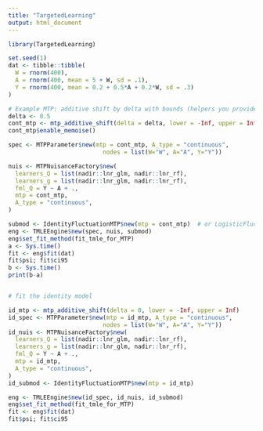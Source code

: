 ```yaml
---
title: "TargetedLearning"
output: html_document
---
```


```r
library(TargetedLearning)

set.seed(1)
dat <- tibble::tibble(
  W = rnorm(400),
  A = rnorm(400, mean = 5 + W, sd = .1),
  Y = rnorm(400, mean = 0.2 + 0.5*A + 0.2*W, sd = .3)
)

# Example MTP: additive shift by delta with bounds (helpers you provided)
delta <- 0.5
cont_mtp <- mtp_additive_shift(delta = delta, lower = -Inf, upper = Inf)
cont_mtp$enable_memoise()

spec <- MTPParameter$new(mtp = cont_mtp, A_type = "continuous",
                           nodes = list(W="W", A="A", Y="Y"))

nuis <- MTPNuisanceFactory$new(
  learners_Q = list(nadir::lnr_glm, nadir::lnr_rf),
  learners_g = list(nadir::lnr_glm, nadir::lnr_rf),
  fml_Q = Y ~ A + .,
  mtp = cont_mtp,
  A_type = "continuous",
)

submod <- IdentityFluctuationMTP$new(mtp = cont_mtp)  # or LogisticFluctuationMTP with bounds for Y-range
eng <- TMLEEngine$new(spec, nuis, submod)
eng$set_fit_method(fit_tmle_for_MTP)
a <- Sys.time()
fit <- eng$fit(dat)
fit$psi; fit$ci95
b <- Sys.time()
print(b-a)


# fit the identity model

id_mtp <- mtp_additive_shift(delta = 0, lower = -Inf, upper = Inf)
id_spec <- MTPParameter$new(mtp = id_mtp, A_type = "continuous",
                           nodes = list(W="W", A="A", Y="Y"))
id_nuis <- MTPNuisanceFactory$new(
  learners_Q = list(nadir::lnr_glm, nadir::lnr_rf),
  learners_g = list(nadir::lnr_glm, nadir::lnr_rf),
  fml_Q = Y ~ A + .,
  mtp = id_mtp,
  A_type = "continuous",
)
id_submod <- IdentityFluctuationMTP$new(mtp = id_mtp) 

eng <- TMLEEngine$new(id_spec, id_nuis, id_submod)
eng$set_fit_method(fit_tmle_for_MTP)
fit <- eng$fit(dat)
fit$psi; fit$ci95

```
